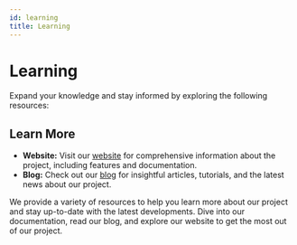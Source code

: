 ```yaml
---
id: learning
title: Learning
---
```


# Learning

Expand your knowledge and stay informed by exploring the following resources:

## Learn More

- **Website:** Visit our [website](https://www.calimero.network/) for
  comprehensive information about the project, including features and
  documentation.
- **Blog:** Check out our [blog](https://www.calimero.network/blogs) for
  insightful articles, tutorials, and the latest news about our project.

We provide a variety of resources to help you learn more about our project and
stay up-to-date with the latest developments. Dive into our documentation, read
our blog, and explore our website to get the most out of our project.
